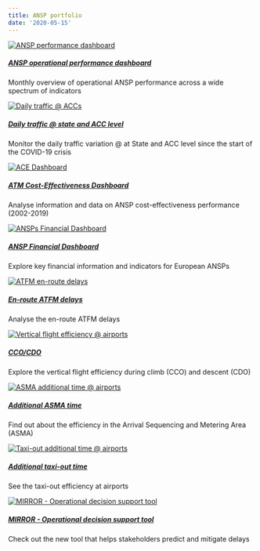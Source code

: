 ```yaml
---
title: ANSP portfolio
date: '2020-05-15'
---
```


<script src="/rmarkdown-libs/header-attrs/header-attrs.js"></script>


<div class="container">
<div class="row">
<div class="card-deck">
<div class="card">
<a href="/dashboard/stakeholder/ansp/ansp_db">
<img class="card-img-top" src="/images/cap/ansp_db.png" alt="ANSP performance dashboard">
<div class="card-body">
<h5 class="card-title">
ANSP operational performance dashboard
</h5>
</a>
<p class="card-text">
Monthly overview of operational ANSP performance across a wide spectrum of indicators
</p>
</div>
</div>

<div class="card">
<a href="https://www.eurocontrol.int/Economics/DailyTrafficVariation-ACCs.html">
<img class="card-img-top" src="/images/traff/acc_traff_db.png" alt="Daily traffic @ ACCs">
<div class="card-body">
<h5 class="card-title">
Daily traffic @ state and ACC level
</h5>
</a>
<p class="card-text">Monitor the daily traffic variation @ at State and ACC level since the start of the COVID-19 crisis
</p>
</div>
</div>

<div class="card">
<a href="https://www.eurocontrol.int/ACE/ACE-Home.html">
<img class="card-img-top" src="/images/eco/ace_db.png" alt="ACE Dashboard">
<div class="card-body">
<h5 class="card-title">
ATM Cost-Effectiveness Dashboard
</h5>
</a>
<p class="card-text">
Analyse information and data on ANSP cost-effectiveness performance (2002-2019)
</p>
</div>
</div>

<div class="card">
<a href="/economics/finance/" target="_blank">
<img class="card-img-top" src="/images/eco/fin_db.png" alt="ANSPs Financial Dashboard">
<div class="card-body">
<h5 class="card-title">
ANSP Financial Dashboard
</h5>
</a>
<p class="card-text">
Explore key financial information and indicators for European ANSPs <i class='fas fa-xs fa-external-link-alt'></i>
</p>
</div>
</div>
</div>
</div>
</div>

<div class="container">
<div class="row">
<div class="card-deck">
<div class="card">
<a href="/capacity/atfm_ert/">
<img class="card-img-top" src="/images/apt/ectl_3.jpg" alt="ATFM en-route delays">
<div class="card-body">
<h5 class="card-title">
En-route ATFM delays
</h5>
</a>
<p class="card-text">
Analyse the en-route ATFM delays
</p>
</div>
</div>

<div class="card">
<a href="/efficiency/vfe/">
<img class="card-img-top" src="/images/apt/cdo_icon.jpg" alt="Vertical flight efficiency @ airports">
<div class="card-body">
<h5 class="card-title">
CCO/CDO
</h5>
</a>
<p class="card-text">
Explore the vertical flight efficiency during climb (CCO) and descent (CDO)
</p>
</div>
</div>
<div class="card">
<a href="/efficiency/asma/">
<img class="card-img-top" src="/images/apt/apt_asma.jpg" alt="ASMA additional time @ airports">
<div class="card-body">
<h5 class="card-title">
Additional ASMA time
</h5>
</a>
<p class="card-text">
Find out about the efficiency in the Arrival Sequencing and Metering Area (ASMA)
</p>
</div>
</div>
<div class="card">
<a href="/efficiency/taxiout/">
<img class="card-img-top" src="/images/apt/apt_taxi.jpg" alt="Taxi-out additional time @ airports">
<div class="card-body">
<h5 class="card-title">
Additional taxi-out time
</h5>
</a>
<p class="card-text">
See the taxi-out efficiency at airports
</p>
</div>
</div>

<div class="card">
<a href="https://www.eurocontrol.int/tool/mirror" target="_blank">
<img class="card-img-top" src="/images/cap/ectl_mirror.jpg" alt="MIRROR - Operational decision support tool">
<div class="card-body">
<h5 class="card-title">
MIRROR - Operational decision support tool
</h5>
</a>
<p class="card-text">
Check out the new tool that helps stakeholders predict and mitigate delays <i class='fas fa-xs fa-external-link-alt'></i>
</p>
</div>
</div>
</div>
</div>
</div>
<script>
    function resizeIframe(obj) {
      obj.style.height = obj.contentWindow.document.documentElement.scrollHeight + 'px';
    }
  </script>
<style type="text/css">
.img-responsive {
    margin: 0 auto;
    max-width: 75%
}

.resp-container {
    position: relative;
    overflow: hidden;
    padding-top: 60.0%;
}

.resp-iframe {
    position: absolute;
    top: 0;
    left: 0;
    width: 100%;
    height: 150%;
    border: 0;
}
</style>
